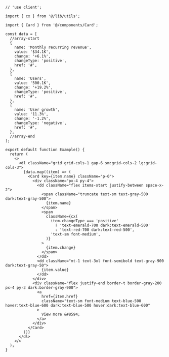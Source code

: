 ````tsx
// 'use client';

import { cx } from '@/lib/utils';

import { Card } from '@/components/Card';

const data = [
  //array-start
  {
    name: 'Monthly recurring revenue',
    value: '$34.1K',
    change: '+6.1%',
    changeType: 'positive',
    href: '#',
  },
  {
    name: 'Users',
    value: '500.1K',
    change: '+19.2%',
    changeType: 'positive',
    href: '#',
  },
  {
    name: 'User growth',
    value: '11.3%',
    change: '-1.2%',
    changeType: 'negative',
    href: '#',
  },
  //array-end
];

export default function Example() {
  return (
    <>
      <dl className="grid grid-cols-1 gap-6 sm:grid-cols-2 lg:grid-cols-3">
        {data.map((item) => (
          <Card key={item.name} className="p-0">
            <div className="px-4 py-4">
              <dd className="flex items-start justify-between space-x-2">
                <span className="truncate text-sm text-gray-500 dark:text-gray-500">
                  {item.name}
                </span>
                <span
                  className={cx(
                    item.changeType === 'positive'
                      ? 'text-emerald-700 dark:text-emerald-500'
                      : 'text-red-700 dark:text-red-500',
                    'text-sm font-medium',
                  )}
                >
                  {item.change}
                </span>
              </dd>
              <dd className="mt-1 text-3xl font-semibold text-gray-900 dark:text-gray-50">
                {item.value}
              </dd>
            </div>
            <div className="flex justify-end border-t border-gray-200 px-4 py-3 dark:border-gray-900">
              <a
                href={item.href}
                className="text-sm font-medium text-blue-500 hover:text-blue-600 dark:text-blue-500 hover:dark:text-blue-600"
              >
                View more &#8594;
              </a>
            </div>
          </Card>
        ))}
      </dl>
    </>
  );
}

````